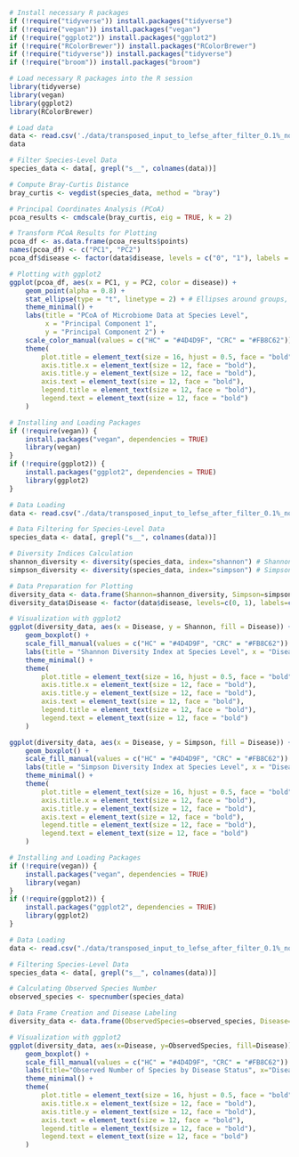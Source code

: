 
```{r}
# Install necessary R packages
if (!require("tidyverse")) install.packages("tidyverse")
if (!require("vegan")) install.packages("vegan")
if (!require("ggplot2")) install.packages("ggplot2")
if (!require("RColorBrewer")) install.packages("RColorBrewer")
if (!require("tidyverse")) install.packages("tidyverse")
if (!require("broom")) install.packages("broom")
```

```{r}
# Load necessary R packages into the R session
library(tidyverse)
library(vegan)
library(ggplot2)
library(RColorBrewer)
```

```{r}
# Load data
data <- read.csv('./data/transposed_input_to_lefse_after_filter_0.1%_non_metadata.csv')
data
```

```{r}
# Filter Species-Level Data
species_data <- data[, grepl("s__", colnames(data))]

# Compute Bray-Curtis Distance
bray_curtis <- vegdist(species_data, method = "bray")

# Principal Coordinates Analysis (PCoA)
pcoa_results <- cmdscale(bray_curtis, eig = TRUE, k = 2) 

# Transform PCoA Results for Plotting
pcoa_df <- as.data.frame(pcoa_results$points)
names(pcoa_df) <- c("PC1", "PC2")
pcoa_df$disease <- factor(data$disease, levels = c("0", "1"), labels = c("HC", "CRC")) 

# Plotting with ggplot2
ggplot(pcoa_df, aes(x = PC1, y = PC2, color = disease)) +
    geom_point(alpha = 0.8) +
    stat_ellipse(type = "t", linetype = 2) + # Ellipses around groups, using t-distribution
    theme_minimal() +
    labs(title = "PCoA of Microbiome Data at Species Level",
         x = "Principal Component 1",
         y = "Principal Component 2") +
    scale_color_manual(values = c("HC" = "#4D4D9F", "CRC" = "#FB8C62")) +
    theme(
        plot.title = element_text(size = 16, hjust = 0.5, face = "bold"),
        axis.title.x = element_text(size = 12, face = "bold"),
        axis.title.y = element_text(size = 12, face = "bold"),
        axis.text = element_text(size = 12, face = "bold"),
        legend.title = element_text(size = 12, face = "bold"),
        legend.text = element_text(size = 12, face = "bold")
    )

```


```{r}
# Installing and Loading Packages
if (!require(vegan)) {
    install.packages("vegan", dependencies = TRUE)
    library(vegan)
}
if (!require(ggplot2)) {
    install.packages("ggplot2", dependencies = TRUE)
    library(ggplot2)
}

# Data Loading
data <- read.csv("./data/transposed_input_to_lefse_after_filter_0.1%_non_metadata.csv", row.names=1) 

# Data Filtering for Species-Level Data
species_data <- data[, grepl("s__", colnames(data))]

# Diversity Indices Calculation
shannon_diversity <- diversity(species_data, index="shannon") # Shannon
simpson_diversity <- diversity(species_data, index="simpson") # Simpson

# Data Preparation for Plotting
diversity_data <- data.frame(Shannon=shannon_diversity, Simpson=simpson_diversity)
diversity_data$Disease <- factor(data$disease, levels=c(0, 1), labels=c("HC", "CRC"))

# Visualization with ggplot2
ggplot(diversity_data, aes(x = Disease, y = Shannon, fill = Disease)) +
    geom_boxplot() +
    scale_fill_manual(values = c("HC" = "#4D4D9F", "CRC" = "#FB8C62")) +  
    labs(title = "Shannon Diversity Index at Species Level", x = "Disease Status", y = "Shannon Index") +
    theme_minimal() +
    theme(
        plot.title = element_text(size = 16, hjust = 0.5, face = "bold"),
        axis.title.x = element_text(size = 12, face = "bold"),
        axis.title.y = element_text(size = 12, face = "bold"),
        axis.text = element_text(size = 12, face = "bold"),
        legend.title = element_text(size = 12, face = "bold"),
        legend.text = element_text(size = 12, face = "bold")
    )

ggplot(diversity_data, aes(x = Disease, y = Simpson, fill = Disease)) +
    geom_boxplot() +
    scale_fill_manual(values = c("HC" = "#4D4D9F", "CRC" = "#FB8C62")) +  
    labs(title = "Simpson Diversity Index at Species Level", x = "Disease Status", y = "Simpson Index") +
    theme_minimal() +
    theme(
        plot.title = element_text(size = 16, hjust = 0.5, face = "bold"),
        axis.title.x = element_text(size = 12, face = "bold"),
        axis.title.y = element_text(size = 12, face = "bold"),
        axis.text = element_text(size = 12, face = "bold"),
        legend.title = element_text(size = 12, face = "bold"),
        legend.text = element_text(size = 12, face = "bold")
    )

```

```{r}
# Installing and Loading Packages
if (!require(vegan)) {
    install.packages("vegan", dependencies = TRUE)
    library(vegan)
}
if (!require(ggplot2)) {
    install.packages("ggplot2", dependencies = TRUE)
    library(ggplot2)
}

# Data Loading
data <- read.csv("./data/transposed_input_to_lefse_after_filter_0.1%_non_metadata.csv", row.names=1) 

# Filtering Species-Level Data
species_data <- data[, grepl("s__", colnames(data))]

# Calculating Observed Species Number
observed_species <- specnumber(species_data)

# Data Frame Creation and Disease Labeling
diversity_data <- data.frame(ObservedSpecies=observed_species, Disease=factor(data$disease, levels=c(0, 1), labels=c("HC", "CRC")))

# Visualization with ggplot2
ggplot(diversity_data, aes(x=Disease, y=ObservedSpecies, fill=Disease)) +
    geom_boxplot() +
    scale_fill_manual(values = c("HC" = "#4D4D9F", "CRC" = "#FB8C62")) +  
    labs(title="Observed Number of Species by Disease Status", x="Disease Status", y="Observed Number of Species") +
    theme_minimal() +
    theme(
        plot.title = element_text(size = 16, hjust = 0.5, face = "bold"),
        axis.title.x = element_text(size = 12, face = "bold"),
        axis.title.y = element_text(size = 12, face = "bold"),
        axis.text = element_text(size = 12, face = "bold"),
        legend.title = element_text(size = 12, face = "bold"),
        legend.text = element_text(size = 12, face = "bold")
    )

```

